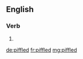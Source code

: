 ==English==

===Verb===
{{head|en}}

# {{en-past of|piffle}}

[[de:piffled]]
[[fr:piffled]]
[[mg:piffled]]
